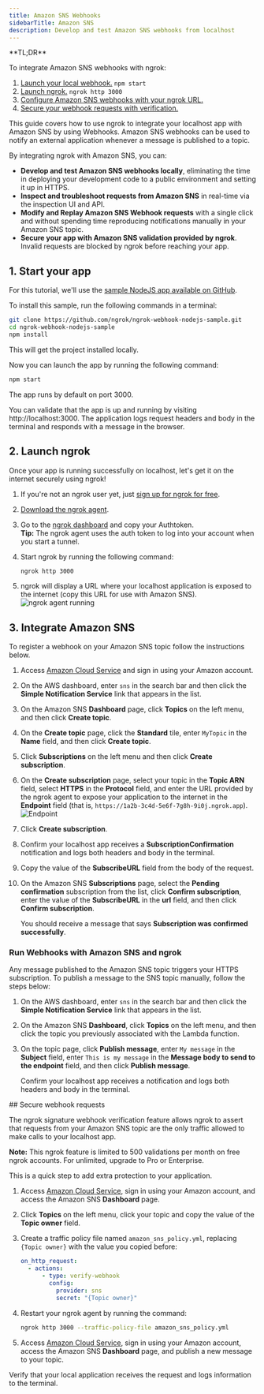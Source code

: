 ```yaml
---
title: Amazon SNS Webhooks
sidebarTitle: Amazon SNS
description: Develop and test Amazon SNS webhooks from localhost
---
```


<Tip>
**TL;DR**



To integrate Amazon SNS webhooks with ngrok:

1. [Launch your local webhook.](#start-your-app) `npm start`
1. [Launch ngrok.](#start-ngrok) `ngrok http 3000`
1. [Configure Amazon SNS webhooks with your ngrok URL.](#setup-webhook)
1. [Secure your webhook requests with verification.](#security)
</Tip>

This guide covers how to use ngrok to integrate your localhost app with Amazon SNS by using Webhooks.
Amazon SNS webhooks can be used to notify an external application whenever a message is published to a topic.

By integrating ngrok with Amazon SNS, you can:

- **Develop and test Amazon SNS webhooks locally**, eliminating the time in deploying your development code to a public environment and setting it up in HTTPS.
- **Inspect and troubleshoot requests from Amazon SNS** in real-time via the inspection UI and API.
- **Modify and Replay Amazon SNS Webhook requests** with a single click and without spending time reproducing notifications manually in your Amazon SNS topic.
- **Secure your app with Amazon SNS validation provided by ngrok**. Invalid requests are blocked by ngrok before reaching your app.

## 1. Start your app 

For this tutorial, we'll use the [sample NodeJS app available on GitHub](https://github.com/ngrok/ngrok-webhook-nodejs-sample).

To install this sample, run the following commands in a terminal:

```bash
git clone https://github.com/ngrok/ngrok-webhook-nodejs-sample.git
cd ngrok-webhook-nodejs-sample
npm install
```

This will get the project installed locally.

Now you can launch the app by running the following command:

```bash
npm start
```

The app runs by default on port 3000.

You can validate that the app is up and running by visiting http://localhost:3000. The application logs request headers and body in the terminal and responds with a message in the browser.

## 2. Launch ngrok 

Once your app is running successfully on localhost, let's get it on the internet securely using ngrok!

1. If you're not an ngrok user yet, just [sign up for ngrok for free](https://ngrok.com/signup).

1. [Download the ngrok agent](https://download.ngrok.com).

1. Go to the [ngrok dashboard](https://dashboard.ngrok.com) and copy your Authtoken. <br />
   **Tip:** The ngrok agent uses the auth token to log into your account when you start a tunnel.
1. Start ngrok by running the following command:

   ```bash
   ngrok http 3000
   ```

1. ngrok will display a URL where your localhost application is exposed to the internet (copy this URL for use with Amazon SNS).
   ![ngrok agent running](../img/twilio/img/launch_ngrok_tunnel.png)

## 3. Integrate Amazon SNS 

To register a webhook on your Amazon SNS topic follow the instructions below.

1. Access [Amazon Cloud Service](https://aws.amazon.com/) and sign in using your Amazon account.

1. On the AWS dashboard, enter `sns` in the search bar and then click the **Simple Notification Service** link that appears in the list.

1. On the Amazon SNS **Dashboard** page, click **Topics** on the left menu, and then click **Create topic**.

1. On the **Create topic** page, click the **Standard** tile, enter `MyTopic` in the **Name** field, and then click **Create topic**.

1. Click **Subscriptions** on the left menu and then click **Create subscription**.

1. On the **Create subscription** page, select your topic in the **Topic ARN** field, select **HTTPS** in the **Protocol** field, and enter the URL provided by the ngrok agent to expose your application to the internet in the **Endpoint** field (that is, `https://1a2b-3c4d-5e6f-7g8h-9i0j.ngrok.app`).
   ![Endpoint](../img/amazon-sns/img/ngrok_url_configuration_amazonsns.png)

1. Click **Create subscription**.

1. Confirm your localhost app receives a **SubscriptionConfirmation** notification and logs both headers and body in the terminal.

1. Copy the value of the **SubscribeURL** field from the body of the request.

1. On the Amazon SNS **Subscriptions** page, select the **Pending confirmation** subscription from the list, click **Confirm subscription**, enter the value of the **SubscribeURL** in the **url** field, and then click **Confirm subscription**.

   You should receive a message that says **Subscription was confirmed successfully**.

### Run Webhooks with Amazon SNS and ngrok

Any message published to the Amazon SNS topic triggers your HTTPS subscription. To publish a message to the SNS topic manually, follow the steps below:

1. On the AWS dashboard, enter `sns` in the search bar and then click the **Simple Notification Service** link that appears in the list.

1. On the Amazon SNS **Dashboard**, click **Topics** on the left menu, and then click the topic you previously associated with the Lambda function.

1. On the topic page, click **Publish message**, enter `My message` in the **Subject** field, enter `This is my message` in the **Message body to send to the endpoint** field, and then click **Publish message**.

   Confirm your localhost app receives a notification and logs both headers and body in the terminal.

<InspectingRequests />

<ReplayingRequests />
## Secure webhook requests 

The ngrok signature webhook verification feature allows ngrok to assert that requests from your Amazon SNS topic are the only traffic allowed to make calls to your localhost app.

**Note:** This ngrok feature is limited to 500 validations per month on free ngrok accounts. For unlimited, upgrade to Pro or Enterprise.

This is a quick step to add extra protection to your application.

1. Access [Amazon Cloud Service](https://aws.amazon.com/), sign in using your Amazon account, and access the Amazon SNS **Dashboard** page.

1. Click **Topics** on the left menu, click your topic and copy the value of the **Topic owner** field.

1. Create a traffic policy file named `amazon_sns_policy.yml`, replacing `{Topic owner}` with the value you copied before:

   ```yaml
   on_http_request:
     - actions:
         - type: verify-webhook
           config:
             provider: sns
             secret: "{Topic owner}"
   ```

1. Restart your ngrok agent by running the command:

   ```bash
   ngrok http 3000 --traffic-policy-file amazon_sns_policy.yml
   ```

1. Access [Amazon Cloud Service](https://aws.amazon.com/), sign in using your Amazon account, access the Amazon SNS **Dashboard** page, and publish a new message to your topic.

Verify that your local application receives the request and logs information to the terminal.
